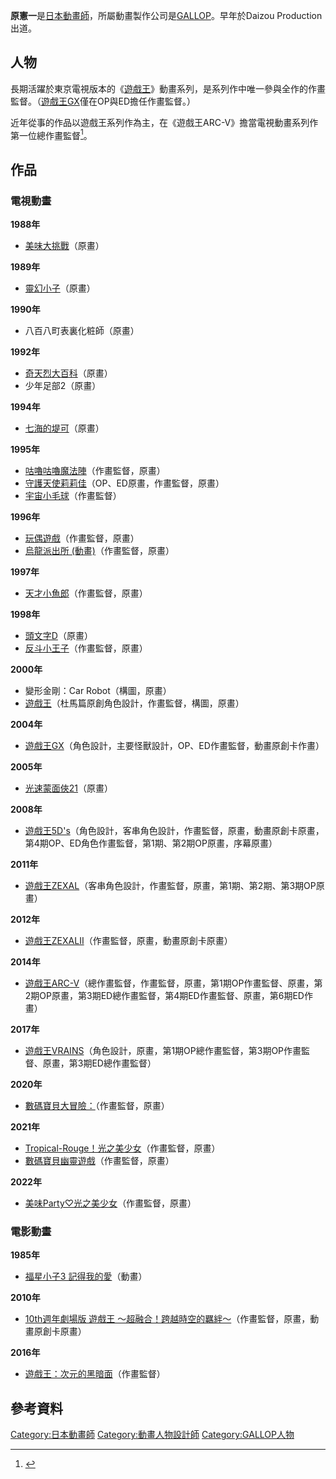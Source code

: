 {{noteTA|G1=Anime}}
{{Japanese|japanese=原憲一|kana=はら けんいち|romaji=Hara Kenichi}}
'''原憲一'''{{bd}}是[[日本|日本]][[動畫師|動畫師]]，所屬動畫製作公司是[[GALLOP_(動畫工作室)|GALLOP]]。早年於Daizou Production出道。

== 人物 ==
長期活躍於東京電視版本的《[[遊戲王|遊戲王]]》動畫系列，是系列作中唯一參與全作的作畫監督。（[[遊戲王GX|遊戲王GX]]僅在OP與ED擔任作畫監督。）

近年從事的作品以遊戲王系列作為主，在《遊戲王ARC-V》擔當電視動畫系列作第一位總作畫監督<ref>{{Cite web |url=http://dic.nicovideo.jp/a/%E5%8E%9F%E6%86%B2%E4%B8%80 |title=niconico網大百科：關於原憲一（日文） |access-date=2010-07-14 |archive-date=2020-08-28 |archive-url=https://web.archive.org/web/20200828224020/https://dic.nicovideo.jp/a/%E5%8E%9F%E6%86%B2%E4%B8%80 |dead-url=no }}</ref>。

==作品==
===  電視動畫 ===
'''1988年'''
* [[美味大挑戰|美味大挑戰]]（原畫）
'''1989年'''
* [[靈幻小子|靈幻小子]]（原畫）
'''1990年'''
* 八百八町表裏化粧師（原畫）
'''1992年'''
* [[奇天烈大百科|奇天烈大百科]]（原畫）
* 少年足部2（原畫）
'''1994年'''
* [[七海的堤可|七海的堤可]]（原畫）
'''1995年'''
* [[咕嚕咕嚕魔法陣|咕嚕咕嚕魔法陣]]（作畫監督，原畫）
* [[守護天使莉莉佳|守護天使莉莉佳]]（OP、ED原畫，作畫監督，原畫）
* [[宇宙小毛球|宇宙小毛球]]（作畫監督）
'''1996年'''
* [[玩偶遊戲|玩偶遊戲]]（作畫監督，原畫）
* [[烏龍派出所|烏龍派出所 (動畫)]]（作畫監督，原畫）
'''1997年'''
* [[天才小魚郎|天才小魚郎]]（作畫監督，原畫）
'''1998年'''
* [[頭文字D|頭文字D]]（原畫）
* [[反斗小王子|反斗小王子]]（作畫監督，原畫）
'''2000年'''
* 變形金剛：Car Robot（構圖，原畫）
* [[遊戲王|遊戲王]]（杜馬篇原創角色設計，作畫監督，構圖，原畫）
'''2004年'''
* [[遊戲王GX|遊戲王GX]]（角色設計，主要怪獸設計，OP、ED作畫監督，動畫原創卡作畫）
'''2005年'''
* [[光速蒙面俠21|光速蒙面俠21]]（原畫）
'''2008年'''
* [[遊戲王5D's|遊戲王5D's]]（角色設計，客串角色設計，作畫監督，原畫，動畫原創卡原畫，第4期OP、ED角色作畫監督，第1期、第2期OP原畫，序幕原畫）
'''2011年'''
* [[遊戲王ZEXAL|遊戲王ZEXAL]]（客串角色設計，作畫監督，原畫，第1期、第2期、第3期OP原畫）
'''2012年'''
* [[遊戲王ZEXAL|遊戲王ZEXALⅡ]]（作畫監督，原畫，動畫原創卡原畫）
'''2014年'''
* [[遊戲王ARC-V|遊戲王ARC-V]]（總作畫監督，作畫監督，原畫，第1期OP作畫監督、原畫，第2期OP原畫，第3期ED總作畫監督，第4期ED作畫監督、原畫，第6期ED作畫）
'''2017年'''
* [[遊戲王VRAINS|遊戲王VRAINS]]（角色設計，原畫，第1期OP總作畫監督，第3期OP作畫監督、原畫，第3期ED總作畫監督）
'''2020年'''
* [[數碼寶貝大冒險：|數碼寶貝大冒險：]]（作畫監督，原畫）
'''2021年'''
* [[Tropical-Rouge！光之美少女|Tropical-Rouge！光之美少女]]（作畫監督，原畫）
* [[數碼寶貝幽靈遊戲|數碼寶貝幽靈遊戲]]（作畫監督，原畫）
'''2022年'''
* [[Delicious_Party_♡_光之美少女|美味Party♡光之美少女]]（作畫監督，原畫）
===  電影動畫 ===
'''1985年'''
* [[福星小子|福星小子3 記得我的愛]]（動畫）
'''2010年'''
* [[10th週年劇場版_遊戲王_～超融合！跨越時空的羈絆～|10th週年劇場版 遊戲王 ～超融合！跨越時空的羈絆～]]（作畫監督，原畫，動畫原創卡原畫）
'''2016年'''
* [[遊戲王：次元的黑暗面|遊戲王：次元的黑暗面]]（作畫監督）

== 參考資料 ==
<div class="references-small">
<references />
</div>

{{DEFAULTSORT:Hara Kenichi}}
[[Category:日本動畫師|Category:日本動畫師]]
[[Category:動畫人物設計師|Category:動畫人物設計師]]
[[Category:GALLOP人物|Category:GALLOP人物]]